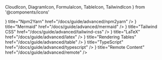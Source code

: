   CloudIcon,
  DiagramIcon,
  FormulaIcon,
  TableIcon,
  TailwindIcon
} from '@components/icons'

<Cards>
  <Cards.Card
    icon={<TerminalIcon />}
    title="Npm2Yarn"
    href="/docs/guide/advanced/npm2yarn"
  />
  <Cards.Card
    icon={<DiagramIcon />}
    title="Mermaid"
    href="/docs/guide/advanced/mermaid"
  />
  <Cards.Card
    icon={<TailwindIcon />}
    title="Tailwind CSS"
    href="/docs/guide/advanced/tailwind-css"
  />
  <Cards.Card
    icon={<FormulaIcon />}
    title="LaTeX"
    href="/docs/guide/advanced/latex"
  />
  <Cards.Card
    icon={<TableIcon />}
    title="Rendering Tables"
    href="/docs/guide/advanced/table"
  />
  <Cards.Card
    icon={<TypeScriptIcon />}
    title="TypeScript"
    href="/docs/guide/advanced/typescript"
  />
  <Cards.Card
    icon={<CloudIcon />}
    title="Remote Content"
    href="/docs/guide/advanced/remote"
  />
</Cards>
